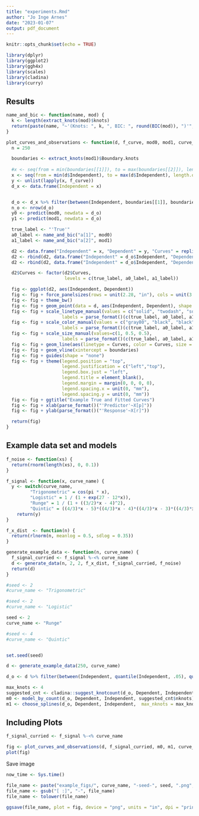---
title: "experiments.Rmd"
author: "Jo Inge Arnes"
date: "2023-01-07"
output: pdf_document
---

```{r setup, include=FALSE}
knitr::opts_chunk$set(echo = TRUE)
```

```{r libraries, include = FALSE}
library(dplyr)
library(ggplot2)
library(ggh4x)
library(scales)
library(cladina)
library(curry)
```

## Results

```{r single-sample-figures, include = FALSE}

name_and_bic <- function(name, mod) {
  k <- length(extract_knots(mod)$knots)
  return(paste(name, "~'(Knots: ", k, ", BIC: ", round(BIC(mod)), ")'", sep = ""))
}

plot_curves_and_observations <- function(d, f_curve, mod0, mod1, curve_name) {
  n = 250

  boundaries <- extract_knots(mod1)$Boundary.knots
    
  #x <- seq(from = min(boundaries[[1]]), to = max(boundaries[[2]]), length.out = n)
  x <- seq(from = min(d$Independent), to = max(d$Independent), length.out = n)  
  y <- unlist(lapply(x, f_curve))
  d_x <- data.frame(Independent = x)


  d_o <- d_x %>% filter(between(Independent, boundaries[[1]], boundaries[[2]]))
  n_o <- nrow(d_o)
  y0 <- predict(mod0, newdata = d_o)
  y1 <- predict(mod1, newdata = d_o)

  true_label <- "'True'"
  a0_label <- name_and_bic("a[1]", mod0)
  a1_label <- name_and_bic("a[2]", mod1)

  d2 <- data.frame("Independent" = x, "Dependent" = y, "Curves" = replicate(n, true_label))
  d2 <- rbind(d2, data.frame("Independent" = d_o$Independent, "Dependent" = y0, "Curves" = replicate(n_o, a0_label)))
  d2 <- rbind(d2, data.frame("Independent" = d_o$Independent, "Dependent" = y1, "Curves" = replicate(n_o, a1_label)))

  d2$Curves <- factor(d2$Curves,
                      levels = c(true_label, a0_label, a1_label))

  fig <- ggplot(d2, aes(Independent, Dependent))
  fig <- fig + force_panelsizes(rows = unit(2.28, "in"), cols = unit(3.7, "in"))  
  fig <- fig + theme_bw()
  fig <- fig + geom_point(data = d, aes(Independent, Dependent), shape = 1, color = "gray60", size = 1)  
  fig <- fig + scale_linetype_manual(values = c("solid", "twodash", "solid"),
                     labels = parse_format()(c(true_label, a0_label, a1_label)))
  fig <- fig + scale_color_manual(values = c("gray80", "black", "black"),
                     labels = parse_format()(c(true_label, a0_label, a1_label)))
  fig <- fig + scale_size_manual(values=c(1, 0.5, 0.5),
                     labels = parse_format()(c(true_label, a0_label, a1_label)))
  fig <- fig + geom_line(aes(linetype = Curves, color = Curves, size = Curves))
  fig <- fig + geom_vline(xintercept = boundaries)
  fig <- fig + guides(shape = "none")
  fig <- fig + theme(legend.position = "top",
                     legend.justification = c("left","top"),
                     legend.box.just = "left",
                     legend.title = element_blank(),
                     legend.margin = margin(0, 0, 0, 0),
                     legend.spacing.x = unit(0, "mm"),
                     legend.spacing.y = unit(0, "mm"))
  fig <- fig + ggtitle("Example True and Fitted Curves")
  fig <- fig + xlab(parse_format()("'Predictor'~X[p]")) 
  fig <- fig + ylab(parse_format()("'Response'~X[r]"))

  return(fig)
}
```

## Example data set and models

```{r, include = FALSE}
f_noise <- function(xs) {
  return(rnorm(length(xs), 0, 0.1))
}

f_signal <- function(x, curve_name) {
  y <- switch(curve_name,
         "Trigonometric" = cos(pi * x),
         "Logistic" = 1 / (1 + exp(27 - 12*x)),
         "Runge" = 1 / (1 + ((3/2)*x - 4)^2),
         "Quintic" = ((4/3)*x - 5)*((4/3)*x - 4)*((4/3)*x - 3)*((4/3)*x - 2)*((4/3)*x-1))
    return(y)
}

f_x_dist  <- function(n) {
  return(rlnorm(n, meanlog = 0.5, sdlog = 0.35))
}

generate_example_data <- function(n, curve_name) {
  f_signal_curried <- f_signal %-<% curve_name
  d <- generate_data(n, 2, 2, f_x_dist, f_signal_curried, f_noise)
  return(d)
}
```

```{r}
#seed <- 2
#curve_name <- "Trigonometric"

#seed <- 2
#curve_name <- "Logistic"

seed <- 2
curve_name <- "Runge"

#seed <- 4
#curve_name <- "Quintic"


set.seed(seed)

d <- generate_example_data(250, curve_name)

d_o <- d %>% filter(between(Independent, quantile(Independent, .05), quantile(Independent, .95)))

max_knots <- 4
suggested_cnt <- cladina::suggest_knotcount(d_o, Dependent, Independent, max_knots, stats::BIC)
m0 <- model_by_count(d_o, Dependent, Independent, suggested_cnt$nknots)
m1 <- choose_splines(d_o, Dependent, Independent,  max_nknots = max_knots, icr_fn = stats::BIC)$model
```

## Including Plots

```{r plot-curves, echo = FALSE}
f_signal_curried <- f_signal %-<% curve_name

fig <- plot_curves_and_observations(d, f_signal_curried, m0, m1, curve_name)
plot(fig)

```

Save image

```{r}
now_time <- Sys.time()

file_name <- paste("example_figs/", curve_name, "-seed-", seed, ".png", sep = "")
file_name <- gsub("[ :]", "-", file_name)
file_name <- tolower(file_name)

ggsave(file_name, plot = fig, device = "png", units = "in", dpi = "print", height = 3.5, width = 4.5)
```
